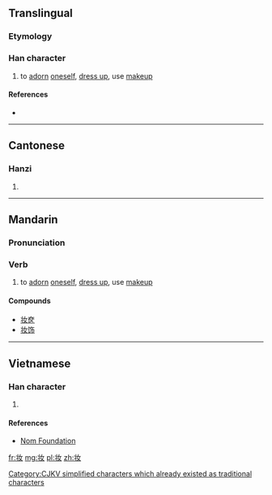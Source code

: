 {{xsee|[[妝]]|[[粧]]''' (different character in Japan)''' }}

==Translingual==

===Etymology===
{{Han simp|妝|f=爿|t=丬}}

===Han character===
{{Han char|rn=38|rad=女|as=03|sn=6|four=|canj=中一女 (LMV)|ids=⿰[[丬]][[女]]}}

# to [[adorn]] [[oneself]], [[dress up]], use [[makeup]]

====References====
* {{Han ref|kx=0256.041|hdz=21027.070|uh=5986|ud=22918}}

----

==Cantonese==

===Hanzi===
{{yue-hanzi|jyut=zong1|y=jong1|tra=妝}}

# {{defn|lang=yue|sort=女03}}

----

==Mandarin==

===Pronunciation===
{{zh-pron
|m=zhuāng
}}

===Verb===
{{zh-verb}}

# to [[adorn]] [[oneself]], [[dress up]], use [[makeup]]

====Compounds====
* [[妆奁]]
* [[妆饰]]

----

==Vietnamese==

===Han character===
{{vi-hantu|[[trang]]|rs=女03}}

# {{defn|lang=vi|sort=女03}}

====References====
*[http://nomfoundation.org/common/nom_details.php?codepoint=5986 Nom Foundation]

[[Category:CJKV simplified characters which already existed as traditional characters]]

[[fr:妆]]
[[mg:妆]]
[[pl:妆]]
[[zh:妆]]
